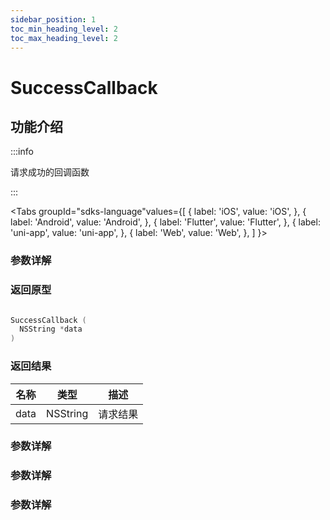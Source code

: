 ```yaml
---
sidebar_position: 1
toc_min_heading_level: 2
toc_max_heading_level: 2
---
```


# SuccessCallback

## 功能介绍

:::info

请求成功的回调函数

:::

<Tabs
groupId="sdks-language"values={[
{ label: 'iOS', value: 'iOS', },
{ label: 'Android', value: 'Android', },
{ label: 'Flutter', value: 'Flutter', },
{ label: 'uni-app', value: 'uni-app', },
{ label: 'Web', value: 'Web', },
]
}>

<TabItem value="Flutter">

### 参数详解

</TabItem>

<TabItem value="iOS">

### 返回原型

```swift showLineNumbers

SuccessCallback (
  NSString *data
)

```

### 返回结果

| 名称 | 类型     | 描述     |
| ---- | -------- | -------- |
| data | NSString | 请求结果 |

</TabItem>

<TabItem value="Android">

### 参数详解

</TabItem>

<TabItem value="Web">

### 参数详解

</TabItem>

<TabItem value="uni-app">

### 参数详解

</TabItem>

</Tabs>
